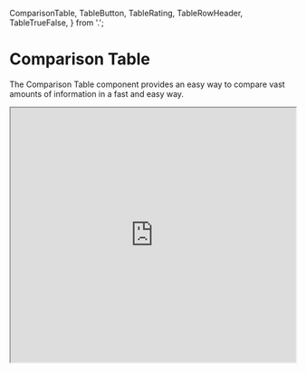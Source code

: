 

  ComparisonTable,
  TableButton,
  TableRating,
  TableRowHeader,
  TableTrueFalse,
} from '.';

<Meta title="JSX/Comparison Table" component={ComparisonTable} />

# Comparison Table

The Comparison Table component provides an easy way to compare vast amounts of information in a fast and easy way.

<Preview>
  <iframe
    width="100%"
    height="450"
    src="https://www.figma.com/embed?embed_host=share&url=https%3A%2F%2Fwww.figma.com%2Ffile%2FMKs4cbojdVOBKUxv7okb93%2FDirty-Swan-Design-System%3Fnode-id%3D2025%253A12194"
    allowFullScreen
  />
</Preview>

## Arguments

| attribute             | unit                                      | description                                                         | default value  | required |
| --------------------- | ----------------------------------------- | ------------------------------------------------------------------- | -------------- | -------- |
| headers               | [Header[]](#header)                       | The structure of the table                                          | n/a            | true     |
| data                  | array                                     | The title text that needs to be displayed                           | n/a            | true     |
| hideDetails           | boolean                                   | Hide table groups that do not have the `default` attribute          | false          | false    |
| hideDetailsCaption    | string                                    | Caption of the button to hide the details                           | 'Hide details' | false    |
| showDetailsCaption    | string                                    | Caption of the button to show the details                           | 'Show details' | false    |
| hideScrollBars        | boolean                                   | Hide scroll bars                                                    | false          | false    |
| hideScrollBarsMobile  | boolean                                   | Hide scroll bars on mobile only                                     | false          | false    |
| collapsibleSections   | boolean                                   | Make table groups with a label collapsible                          | false          | false    |
| cellWidth             | number                                    | Width of a table content cell                                       | 256px          | false    |
| firstColumnWidth      | number                                    | Width of the first column of the table                              | 288px          | false    |
| stickyHeaderTopOffset | number                                    | Y-offset of the sticky header row                                   | 0px            | false    |
| growContent           | boolean                                   | Makes the content area grow to fill the available space             | false          | false    |
| onSelectionChanged    | (number) => void                          | Callback to be called when the selected tab index changes on mobile | n/a            | false    |
| classNameOverrides    | [ClassNameOverrides](#classnameoverrides) | "className" props to be passed down to various internal components  | n/a            | false    |

## Types

### Cell

```typescript
export interface CellBaseProps<T> {
  label?: React.ReactNode;
  render?: (value: any, element: T) => React.ReactNode;
  key: Extract<keyof T, string>;
  addonId?: string | number;
}
```

### Header

```typescript
export interface Header<T> {
  id: number;
  label?: React.ReactNode;
  cells: Array<Cell<T>>;
  default?: boolean;
}
```

### ClassNameOverrides

```typescript
export interface ClassNameOverrides {
  header?: string;
  container?: string;
  cell?: string;
  headerCell?: string;
}
```

## Default example

  const headers = [
    {
      id: 1,
      default: true,
      cells: [
        {
          id: 1,
          key: 'name',
          label: 'Films',
          render: (value) => (
            <TableButton onClick={() => {}}>{value}</TableButton>
          ),
        },
        {
          id: 2,
          key: 'country',
          label: 'Country',
        },
        {
          id: 4,
          key: 'imdb',
          label: 'IMDB rating',
          render: (value) => (
            <TableButton onClick={() => {}}>{value}</TableButton>
          ),
        },
        {
          id: 3,
          key: 'rating',
          label: (
            <TableRowHeader
              label="Our rating of movies found online on IMDB lists"
              onClickInfo={() => {}}
            />
          ),
          render: (value) => (
            <TableButton onClick={() => {}}>
              <TableRating type="star" rating={value} />
            </TableButton>
          ),
        },
        {
          id: 5,
          key: 'recommended',
          label: (
            <TableRowHeader
              label="Recommended"
              subtitle="Our favourites"
              onClickInfo={() => {}}
            />
          ),
          render: (value) => <TableRating type="zap" rating={value} />,
        },
        {
          id: 5,
          key: 'familyFriendly',
          label: 'Family friendly',
          render: (value) => <TableTrueFalse value={value} />,
        },
        {
          id: 6,
          key: 'boxOffice',
          label: 'Box office',
          render: (value) =>
            value.toLocaleString('de-DE', {
              style: 'currency',
              currency: 'EUR',
            }),
        },
      ],
    },
    {
      id: 2,
      label: 'SUBSECTION',
      cells: [
        {
          id: 1,
          key: 'name',
          label: 'Films',
        },
        {
          id: 2,
          key: 'country',
          label: 'Country',
        },
        {
          id: 4,
          key: 'imdb',
          label: 'IMDB rating',
        },
        {
          id: 3,
          key: 'rating',
          label: 'Our rating',
          render: (value) => <TableRating type="star" rating={value} />,
        },
        {
          id: 5,
          key: 'recommended',
          label: 'Recommended',
          render: (value) => <TableRating type="zap" rating={value} />,
        },
        {
          id: 5,
          key: 'familyFriendly',
          label: 'Family friendly',
          render: (value) => <TableTrueFalse value={value} />,
        },
        {
          id: 6,
          key: 'boxOffice',
          label: 'Box office',
          render: (value) =>
            value.toLocaleString('de-DE', {
              style: 'currency',
              currency: 'EUR',
            }),
        },
        {
          addonId: 'addon-movies',
          label: (
            <CardButton
              title="All Review"
              description="Click here to read all reviews"
              onClick={() => {}}
            />
          ),
        },
      ],
    },
    {
      id: 3,
      label: 'SUBSECTION 2',
      cells: [
        {
          id: 1,
          key: 'name',
          label: 'Films',
        },
        {
          id: 2,
          key: 'country',
          label: 'Country',
        },
        {
          id: 4,
          key: 'imdb',
          label: 'IMDB rating',
        },
        {
          id: 3,
          key: 'rating',
          label: 'Our rating',
          render: (value) => <TableRating type="star" rating={value} />,
        },
        {
          id: 5,
          key: 'recommended',
          label: 'Recommended',
          render: (value) => <TableRating type="zap" rating={value} />,
        },
        {
          id: 5,
          key: 'familyFriendly',
          label: 'Family friendly',
          render: (value) => <TableTrueFalse value={value} />,
        },
        {
          id: 6,
          key: 'boxOffice',
          label: 'Box office',
          render: (value) =>
            value.toLocaleString('de-DE', {
              style: 'currency',
              currency: 'EUR',
            }),
        },
      ],
    },
  ];
  const data = [
    {
      id: 1,
      name: 'Pulp Fiction',
      country: 'United States',
      year: '1994',
      rating: 3,
      imdb: 8.9,
      recommended: 3,
      familyFriendly: false,
      boxOffice: 213928762,
    },
    {
      id: 2,
      name: 'Parasite',
      country: 'South Korea',
      year: '2019',
      rating: 2,
      imdb: 8.6,
      recommended: 3,
      familyFriendly: false,
      boxOffice: 355475245,
    },
    {
      id: 3,
      name: 'Spirited Away',
      country: 'Japan',
      year: '2001',
      rating: 3,
      imdb: 8.6,
      recommended: 3,
      familyFriendly: true,
      boxOffice: 258908054,
    },
  ];
  return (
    <ComparisonTable
      data={data}
      headers={headers}
      collapsibleSections
      hideDetails
    />
  );
};

<ComparisonTableWithData />

```typescript jsx
import ComparisonTable, {
  TableRating,
  TableTrueFalse,
  TableHeader,
} from '@popsure/dirty-swan';

interface TableData {
  id: number;
  name: string;
  country: string;
  year: string;
  rating: number;
  imdb: number;
  recommended: number;
  familyFriendly: boolean;
  boxOffice: number;
}

export const ComparisonTableWithData = () => {
  const headers = [
    {
      id: 1,
      default: true,
      cells: [
        {
          id: 1,
          key: 'name',
          label: 'Films',
          render: (value) => (
            <TableButton onClick={() => {}}>{value}</TableButton>
          ),
        },
        {
          id: 2,
          key: 'country',
          label: 'Country',
        },
        {
          id: 4,
          key: 'imdb',
          label: 'IMDB rating',
          render: (value) => (
            <TableButton onClick={() => {}}>{value}</TableButton>
          ),
        },
        {
          id: 3,
          key: 'rating',
          label: (
            <TableRowHeader
              label="Our rating of movies found online on IMDB lists"
              onClickInfo={() => {}}
            />
          ),
          render: (value) => (
            <TableButton onClick={() => {}}>
              <TableRating type="star" rating={value} />
            </TableButton>
          ),
        },
        {
          id: 5,
          key: 'recommended',
          label: (
            <TableRowHeader
              label="Recommended"
              subtitle="Our favourites"
              onClickInfo={() => {}}
            />
          ),
          render: (value) => <TableRating type="zap" rating={value} />,
        },
        {
          id: 5,
          key: 'familyFriendly',
          label: 'Family friendly',
          render: (value) => <TableTrueFalse value={value} />,
        },
        {
          id: 6,
          key: 'boxOffice',
          label: 'Box office',
          render: (value) =>
            value.toLocaleString('de-DE', {
              style: 'currency',
              currency: 'EUR',
            }),
        },
        {
          addonId: 'addon-movies',
          label: (
            <CardButton
              title="All Review"
              description="Click here to read all reviews"
              onClick={() => {}}
            />
          ),
        },
      ],
    },
    {
      id: 2,
      label: 'SUBSECTION',
      cells: [
        {
          id: 1,
          key: 'name',
          label: 'Films',
        },
        {
          id: 2,
          key: 'country',
          label: 'Country',
        },
        {
          id: 4,
          key: 'imdb',
          label: 'IMDB rating',
        },
        {
          id: 3,
          key: 'rating',
          label: 'Our rating',
          render: (value) => <TableRating type="star" rating={value} />,
        },
        {
          id: 5,
          key: 'recommended',
          label: 'Recommended',
          render: (value) => <TableRating type="zap" rating={value} />,
        },
        {
          id: 5,
          key: 'familyFriendly',
          label: 'Family friendly',
          render: (value) => <TableTrueFalse value={value} />,
        },
        {
          id: 6,
          key: 'boxOffice',
          label: 'Box office',
          render: (value) =>
            value.toLocaleString('de-DE', {
              style: 'currency',
              currency: 'EUR',
            }),
        },
      ],
    },
    {
      id: 3,
      label: 'SUBSECTION 2',
      cells: [
        {
          id: 1,
          key: 'name',
          label: 'Films',
        },
        {
          id: 2,
          key: 'country',
          label: 'Country',
        },
        {
          id: 4,
          key: 'imdb',
          label: 'IMDB rating',
        },
        {
          id: 3,
          key: 'rating',
          label: 'Our rating',
          render: (value) => <TableRating type="star" rating={value} />,
        },
        {
          id: 5,
          key: 'recommended',
          label: 'Recommended',
          render: (value) => <TableRating type="zap" rating={value} />,
        },
        {
          id: 5,
          key: 'familyFriendly',
          label: 'Family friendly',
          render: (value) => <TableTrueFalse value={value} />,
        },
        {
          id: 6,
          key: 'boxOffice',
          label: 'Box office',
          render: (value) =>
            value.toLocaleString('de-DE', {
              style: 'currency',
              currency: 'EUR',
            }),
        },
      ],
    },
  ];
  const data: Array<TableData> = [
    {
      id: 1,
      name: 'Pulp Fiction',
      country: 'United States',
      year: '1994',
      rating: 3,
      imdb: 8.9,
      recommended: 3,
      familyFriendly: false,
      boxOffice: 213928762,
    },
    {
      id: 2,
      name: 'Parasite',
      country: 'South Korea',
      year: '2019',
      rating: 2,
      imdb: 8.6,
      recommended: 3,
      familyFriendly: false,
      boxOffice: 355475245,
    },
    {
      id: 3,
      name: 'Spirited Away',
      country: 'Japan',
      year: '2001',
      rating: 3,
      imdb: 8.6,
      recommended: 3,
      familyFriendly: true,
      boxOffice: 258908054,
    },
  ];
  return (
    <ComparisonTable
      data={data}
      headers={headers}
      collapsibleSections
      hideDetails
    />
  );
};

<ComparisonTableWithData />;
```
